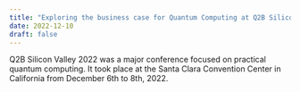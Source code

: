 ```yaml
---
title: "Exploring the business case for Quantum Computing at Q2B Silicon Valley 2022"
date: 2022-12-10
draft: false
---
```


Q2B Silicon Valley 2022 was a major conference focused on practical quantum computing. It took place at the Santa Clara Convention Center in California from December 6th to 8th, 2022.